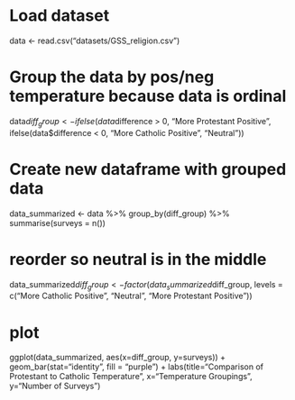# Load dataset
data <- read.csv("datasets/GSS_religion.csv") 

# Group the data by pos/neg temperature because data is ordinal
data$diff_group <- ifelse(data$difference > 0, "More Protestant Positive", ifelse(data$difference < 0, "More Catholic Positive", "Neutral"))

# Create new dataframe with grouped data
data_summarized <- data %>%
  group_by(diff_group) %>%
  summarise(surveys = n())
  
# reorder so neutral is in the middle
data_summarized$diff_group <- factor(data_summarized$diff_group, levels = c("More Catholic Positive", "Neutral", "More Protestant Positive"))

# plot
ggplot(data_summarized, aes(x=diff_group, y=surveys)) +
  geom_bar(stat="identity", fill = "purple") +
  labs(title="Comparison of Protestant to Catholic Temperature", x="Temperature Groupings", y="Number of Surveys")

